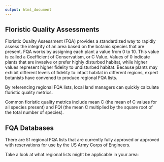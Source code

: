 ```yaml
---
output: html_document
---
```


## Floristic Quality Assessments

Floristic Quality Assessment (FQA) provides a standardized way to rapidly assess the integrity of an area based on the botanic species that are present. FQA works by assigning each plant a value from 0 to 10. This value is called a Coefficient of Conservatism, or C Value. Values of 0 indicate plants that are invasive or prefer highly disturbed habitat, while higher values represent higher fidelity to undisturbed habitat. Because plants may exhibit different levels of fidelity to intact habitat in different regions, expert botanists have convened to produce regional FQA lists.

By referencing regional FQA lists, local land managers can quickly calculate floristic quality metrics.

Common floristic quality metrics include mean C (the mean of C values for all species present) and FQI (the mean C multiplied by the square root of the total number of species).

## FQA Databases

There are 51 regional FQA lists that are currently fully approved or approved with reservations for use by the US Army Corps of Engineers.

Take a look at what regional lists might be applicable in your area:
